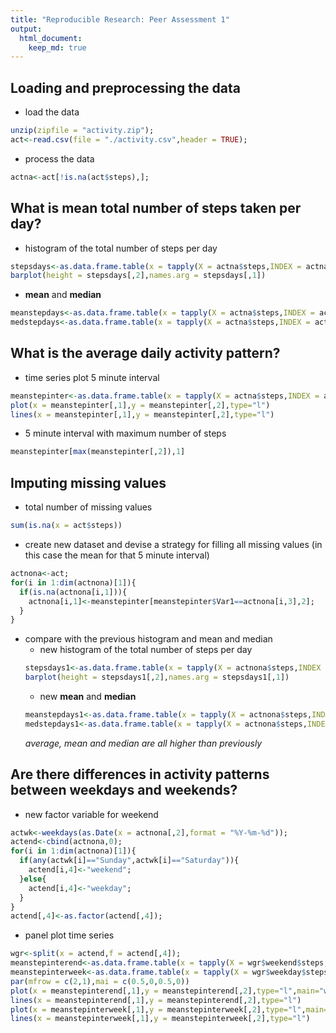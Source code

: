 ```yaml
---
title: "Reproducible Research: Peer Assessment 1"
output: 
  html_document:
    keep_md: true
---
```


## Loading and preprocessing the data

* load the data
```r
unzip(zipfile = "activity.zip");
act<-read.csv(file = "./activity.csv",header = TRUE);
```

* process the data
```r
actna<-act[!is.na(act$steps),];
```

## What is mean total number of steps taken per day?

* histogram of the total number of steps per day
```r
stepsdays<-as.data.frame.table(x = tapply(X = actna$steps,INDEX = actna$date,FUN = sum));
barplot(height = stepsdays[,2],names.arg = stepsdays[,1])
```

* **mean** and **median**
```r
meanstepdays<-as.data.frame.table(x = tapply(X = actna$steps,INDEX = actna$date,FUN = mean));
medstepdays<-as.data.frame.table(x = tapply(X = actna$steps,INDEX = actna$date,FUN = median));
```

## What is the average daily activity pattern?
* time series plot 5 minute interval
```r
meanstepinter<-as.data.frame.table(x = tapply(X = actna$steps,INDEX = actna$interval,FUN = mean));
plot(x = meanstepinter[,1],y = meanstepinter[,2],type="l")
lines(x = meanstepinter[,1],y = meanstepinter[,2],type="l")
```

* 5 minute interval with maximum number of steps
```r
meanstepinter[max(meanstepinter[,2]),1]
```

## Imputing missing values
* total number of missing values
```r
sum(is.na(x = act$steps))
```

* create new dataset and devise a strategy for filling all missing values
(in this case the mean for that 5 minute interval)
```r
actnona<-act;
for(i in 1:dim(actnona)[1]){
  if(is.na(actnona[i,1])){
    actnona[i,1]<-meanstepinter[meanstepinter$Var1==actnona[i,3],2];
  }
}
```

* compare with the previous histogram and mean and median
  + new histogram of the total number of steps per day
```r
stepsdays1<-as.data.frame.table(x = tapply(X = actnona$steps,INDEX = actnona$date,FUN = sum));
barplot(height = stepsdays1[,2],names.arg = stepsdays1[,1])
```

  + new **mean** and **median**
```r
meanstepdays1<-as.data.frame.table(x = tapply(X = actnona$steps,INDEX = actnona$date,FUN = mean));
medstepdays1<-as.data.frame.table(x = tapply(X = actnona$steps,INDEX = actnona$date,FUN = median));
```
*average, mean and median are all higher than previously*


## Are there differences in activity patterns between weekdays and weekends?

* new factor variable for weekend
```r
actwk<-weekdays(as.Date(x = actnona[,2],format = "%Y-%m-%d"));
actend<-cbind(actnona,0);
for(i in 1:dim(actnona)[1]){
  if(any(actwk[i]=="Sunday",actwk[i]=="Saturday")){
    actend[i,4]<-"weekend";
  }else{
    actend[i,4]<-"weekday";
  }
}
actend[,4]<-as.factor(actend[,4]);
```

* panel plot time series
```r
wgr<-split(x = actend,f = actend[,4]);
meanstepinterend<-as.data.frame.table(x = tapply(X = wgr$weekend$steps,INDEX = wgr$weekend$interval,FUN = mean));
meanstepinterweek<-as.data.frame.table(x = tapply(X = wgr$weekday$steps,INDEX = wgr$weekday$interval,FUN = mean));
par(mfrow = c(2,1),mai = c(0.5,0,0.5,0))
plot(x = meanstepinterend[,1],y = meanstepinterend[,2],type="l",main="weekend")
lines(x = meanstepinterend[,1],y = meanstepinterend[,2],type="l")
plot(x = meanstepinterweek[,1],y = meanstepinterweek[,2],type="l",main="weekday")
lines(x = meanstepinterweek[,1],y = meanstepinterweek[,2],type="l")
```